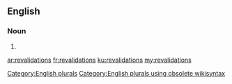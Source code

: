 ==English==

===Noun===
{{head|en}}

# {{plural of|revalidation}}

[[Category:English plurals]][[Category:English plurals using obsolete wikisyntax]]

[[ar:revalidations]]
[[fr:revalidations]]
[[ku:revalidations]]
[[my:revalidations]]